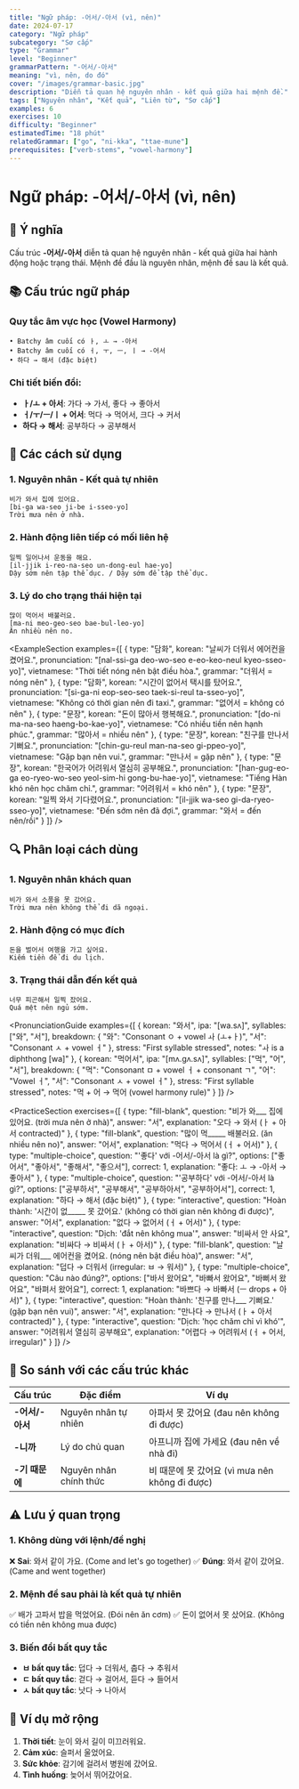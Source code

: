 ```yaml
---
title: "Ngữ pháp: -어서/-아서 (vì, nên)"
date: 2024-07-17
category: "Ngữ pháp"
subcategory: "Sơ cấp"
type: "Grammar"
level: "Beginner"
grammarPattern: "-어서/-아서"
meaning: "vì, nên, do đó"
cover: "/images/grammar-basic.jpg"
description: "Diễn tả quan hệ nguyên nhân - kết quả giữa hai mệnh đề."
tags: ["Nguyên nhân", "Kết quả", "Liên từ", "Sơ cấp"]
examples: 6
exercises: 10
difficulty: "Beginner"
estimatedTime: "18 phút"
relatedGrammar: ["go", "ni-kka", "ttae-mune"]
prerequisites: ["verb-stems", "vowel-harmony"]
---
```



# Ngữ pháp: -어서/-아서 (vì, nên)

## 📝 Ý nghĩa
Cấu trúc **-어서/-아서** diễn tả quan hệ nguyên nhân - kết quả giữa hai hành động hoặc trạng thái. Mệnh đề đầu là nguyên nhân, mệnh đề sau là kết quả.

## 📚 Cấu trúc ngữ pháp

### Quy tắc âm vực học (Vowel Harmony)
```
• Batchy âm cuối có ㅏ, ㅗ → -아서
• Batchy âm cuối có ㅓ, ㅜ, ㅡ, ㅣ → -어서  
• 하다 → 해서 (đặc biệt)
```

### Chi tiết biến đổi:
- **ㅏ/ㅗ + 아서**: 가다 → 가서, 좋다 → 좋아서
- **ㅓ/ㅜ/ㅡ/ㅣ + 어서**: 먹다 → 먹어서, 크다 → 커서
- **하다 → 해서**: 공부하다 → 공부해서

## 🎯 Các cách sử dụng

### 1. Nguyên nhân - Kết quả tự nhiên
```korean
비가 와서 집에 있어요.
[bi-ga wa-seo ji-be i-sseo-yo]
Trời mưa nên ở nhà.
```

### 2. Hành động liên tiếp có mối liên hệ
```korean
일찍 일어나서 운동을 해요.
[il-jjik i-reo-na-seo un-dong-eul hae-yo]
Dậy sớm nên tập thể dục. / Dậy sớm để tập thể dục.
```

### 3. Lý do cho trạng thái hiện tại
```korean
많이 먹어서 배불러요.
[ma-ni meo-geo-seo bae-bul-leo-yo]
Ăn nhiều nên no.
```

<ExampleSection 
  examples={[
    {
      type: "담화",
      korean: "날씨가 더워서 에어컨을 켰어요.",
      pronunciation: "[nal-ssi-ga deo-wo-seo e-eo-keo-neul kyeo-sseo-yo]",
      vietnamese: "Thời tiết nóng nên bật điều hòa.",
      grammar: "더워서 = nóng nên"
    },
    {
      type: "담화",
      korean: "시간이 없어서 택시를 탔어요.",
      pronunciation: "[si-ga-ni eop-seo-seo taek-si-reul ta-sseo-yo]",
      vietnamese: "Không có thời gian nên đi taxi.",
      grammar: "없어서 = không có nên"
    },
    {
      type: "문장",
      korean: "돈이 많아서 행복해요.",
      pronunciation: "[do-ni ma-na-seo haeng-bo-kae-yo]",
      vietnamese: "Có nhiều tiền nên hạnh phúc.",
      grammar: "많아서 = nhiều nên"
    },
    {
      type: "문장",
      korean: "친구를 만나서 기뻐요.",
      pronunciation: "[chin-gu-reul man-na-seo gi-ppeo-yo]",
      vietnamese: "Gặp bạn nên vui.",
      grammar: "만나서 = gặp nên"
    },
    {
      type: "문장",
      korean: "한국어가 어려워서 열심히 공부해요.",
      pronunciation: "[han-gug-eo-ga eo-ryeo-wo-seo yeol-sim-hi gong-bu-hae-yo]",
      vietnamese: "Tiếng Hàn khó nên học chăm chỉ.",
      grammar: "어려워서 = khó nên"
    },
    {
      type: "문장",
      korean: "일찍 와서 기다렸어요.",
      pronunciation: "[il-jjik wa-seo gi-da-ryeo-sseo-yo]",
      vietnamese: "Đến sớm nên đã đợi.",
      grammar: "와서 = đến nên/rồi"
    }
  ]}
/>

## 🔍 Phân loại cách dùng

### 1. Nguyên nhân khách quan
```korean
비가 와서 소풍을 못 갔어요.
Trời mưa nên không thể đi dã ngoại.
```

### 2. Hành động có mục đích
```korean
돈을 벌어서 여행을 가고 싶어요.
Kiếm tiền để đi du lịch.
```

### 3. Trạng thái dẫn đến kết quả
```korean
너무 피곤해서 일찍 잤어요.
Quá mệt nên ngủ sớm.
```

<PronunciationGuide 
  examples={[
    {
      korean: "와서",
      ipa: "[wa.sʌ]",
      syllables: ["와", "서"],
      breakdown: {
        "와": "Consonant ㅇ + vowel ㅘ (ㅗ+ㅏ)",
        "서": "Consonant ㅅ + vowel ㅓ"
      },
      stress: "First syllable stressed",
      notes: "ㅘ is a diphthong [wa]"
    },
    {
      korean: "먹어서",
      ipa: "[mʌ.ɡʌ.sʌ]",
      syllables: ["먹", "어", "서"],
      breakdown: {
        "먹": "Consonant ㅁ + vowel ㅓ + consonant ㄱ",
        "어": "Vowel ㅓ",
        "서": "Consonant ㅅ + vowel ㅓ"
      },
      stress: "First syllable stressed",
      notes: "먹 + 어 → 먹어 (vowel harmony rule)"
    }
  ]}
/>

<PracticeSection
  exercises={[
    {
      type: "fill-blank",
      question: "비가 와___ 집에 있어요. (trời mưa nên ở nhà)",
      answer: "서",
      explanation: "오다 → 와서 (ㅏ + 아서 contracted)"
    },
    {
      type: "fill-blank",
      question: "많이 먹_____ 배불러요. (ăn nhiều nên no)",
      answer: "어서",
      explanation: "먹다 → 먹어서 (ㅓ + 어서)"
    },
    {
      type: "multiple-choice",
      question: "'좋다' với -어서/-아서 là gì?",
      options: ["좋어서", "좋아서", "좋해서", "좋으서"],
      correct: 1,
      explanation: "좋다: ㅗ → -아서 → 좋아서"
    },
    {
      type: "multiple-choice",
      question: "'공부하다' với -어서/-아서 là gì?",
      options: ["공부하서", "공부해서", "공부하아서", "공부하어서"],
      correct: 1,
      explanation: "하다 → 해서 (đặc biệt)"
    },
    {
      type: "interactive",
      question: "Hoàn thành: '시간이 없_____ 못 갔어요.' (không có thời gian nên không đi được)",
      answer: "어서",
      explanation: "없다 → 없어서 (ㅓ + 어서)"
    },
    {
      type: "interactive",
      question: "Dịch: 'đắt nên không mua'",
      answer: "비싸서 안 사요",
      explanation: "비싸다 → 비싸서 (ㅏ + 아서)"
    },
    {
      type: "fill-blank",
      question: "날씨가 더워___ 에어컨을 켰어요. (nóng nên bật điều hòa)",
      answer: "서",
      explanation: "덥다 → 더워서 (irregular: ㅂ → 워서)"
    },
    {
      type: "multiple-choice",
      question: "Câu nào đúng?",
      options: ["바서 왔어요", "바빠서 왔어요", "바뻐서 왔어요", "바펴서 왔어요"],
      correct: 1,
      explanation: "바쁘다 → 바빠서 (ㅡ drops + 아서)"
    },
    {
      type: "interactive",
      question: "Hoàn thành: '친구를 만나___ 기뻐요.' (gặp bạn nên vui)",
      answer: "서",
      explanation: "만나다 → 만나서 (ㅏ + 아서 contracted)"
    },
    {
      type: "interactive",
      question: "Dịch: 'học chăm chỉ vì khó'",
      answer: "어려워서 열심히 공부해요",
      explanation: "어렵다 → 어려워서 (ㅓ + 어서, irregular)"
    }
  ]}
/>

## 🔄 So sánh với các cấu trúc khác

| Cấu trúc | Đặc điểm | Ví dụ |
|----------|----------|-------|
| **-어서/-아서** | Nguyên nhân tự nhiên | 아파서 못 갔어요 (đau nên không đi được) |
| **-니까** | Lý do chủ quan | 아프니까 집에 가세요 (đau nên về nhà đi) |
| **-기 때문에** | Nguyên nhân chính thức | 비 때문에 못 갔어요 (vì mưa nên không đi được) |

## ⚠️ Lưu ý quan trọng

### 1. Không dùng với lệnh/đề nghị
❌ **Sai**: 와서 같이 가요. (Come and let's go together)
✅ **Đúng**: 와서 같이 갔어요. (Came and went together)

### 2. Mệnh đề sau phải là kết quả tự nhiên
✅ 배가 고파서 밥을 먹었어요. (Đói nên ăn cơm)
✅ 돈이 없어서 못 샀어요. (Không có tiền nên không mua được)

### 3. Biến đổi bất quy tắc
- **ㅂ bất quy tắc**: 덥다 → 더워서, 춥다 → 추워서
- **ㄷ bất quy tắc**: 걷다 → 걸어서, 듣다 → 들어서
- **ㅅ bất quy tắc**: 낫다 → 나아서

## 📖 Ví dụ mở rộng

1. **Thời tiết**: 눈이 와서 길이 미끄러워요.
2. **Cảm xúc**: 슬퍼서 울었어요.
3. **Sức khỏe**: 감기에 걸려서 병원에 갔어요.
4. **Tình huống**: 늦어서 뛰어갔어요.
